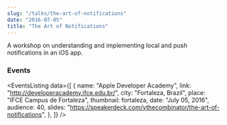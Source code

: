 ```yaml
---
slug: "/talks/the-art-of-notifications"
date: "2016-07-05"
title: "The Art of Notifications"
---
```




A workshop on understanding and implementing local and push notifications in an iOS app.

### Events

<EventsListing
  data={[
    {
      name: "Apple Developer Academy",
      link: "http://developeracademy.ifce.edu.br/",
      city: "Fortaleza, Brazil",
      place: "IFCE Campus de Fortaleza",
      thumbnail: fortaleza,
      date: "July 05, 2016",
      audience: 40,
      slides: "https://speakerdeck.com/ythecombinator/the-art-of-notifications",
    },
  ]}
/>
